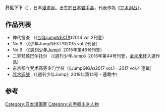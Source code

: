 {{Infobox 漫畫家
|圖片=
|逝世地點=
|簽名=
|獎項=
|代表作=[[咒术迴战|咒术迴战]]
|類型=[[少年漫画|少年漫画]]
|活躍時期=2014年－
|職業=[[漫画家|漫画家]]
|國籍=日本
|逝世日期=
|姓名=芥见下下
|出生地點={{JPN}}[[岩手县|岩手县]]
|出生日期={{Birth date and age|year=1992|month=2|day=26}}<ref>{{Cite journal|author=集英社|year=2016|date=2016-10-17|title=週刊少年ジャンプ|url=http://jumpbookstore.com/item/SHSA_JP01WJ2016040D01_57.html|journal=週刊少年ジャンプ|volume=2016|issue=44|page=|pages=227|access-date=2020-12-15|archive-date=2021-02-25|archive-url=https://web.archive.org/web/20210225005924/http://jumpbookstore.com/item/SHSA_JP01WJ2016040D01_57.html|dead-url=no}}</ref>
|羅馬字=Akutami Gege
|日語原文=芥見 下々
|附註=
|畫像尺寸=
|畫像=
|官方網站=}}
{{japanese|japanese=芥見 下々|kana=あくたみ げげ|romaji=Akutami Gege}}

'''芥见下下'''（{{bd|1992年|2月26日|catIdx=Akutami, Gege}}），日本[[漫畫家|漫畫家]]。出生於[[日本|日本]][[岩手县|岩手县]]，代表作為《[[咒术迴战|咒术迴战]]》。

== 作品列表 ==

* 神代搜查 （《[[週刊少年Jump的增刊号|少年jumpNEXT!!]]》2014 vol.2刊登）
* No.9 （《少年JumpNEXT!!》2015 vol.2刊登）
* No.9 （《[[週刊少年Jump|週刊少年Jump]]》2015年第46号刊登）
* 二界梵骸巴尔托尔 （《週刊少年Jump》2016年第44号刊登，[[金未來杯|金未來杯]]入選作品）
* 东京都立咒术高等专门学校（《JumpGIGA》2017 vol.1 - 2017 vol.4 連載）
* [[咒术迴战|咒术迴战]] （《週刊少年Jump》2018年第14号 - 連載中）

== 参考 ==
<references />



{{DEFAULTSORT:Akutami Gege}}
[[Category:日本漫画家|Category:日本漫画家]]
[[Category:岩手縣出身人物|Category:岩手縣出身人物]]